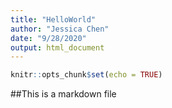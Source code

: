 ```yaml
---
title: "HelloWorld"
author: "Jessica Chen"
date: "9/28/2020"
output: html_document
---
```


```r
knitr::opts_chunk$set(echo = TRUE)
```

##This is a markdown file